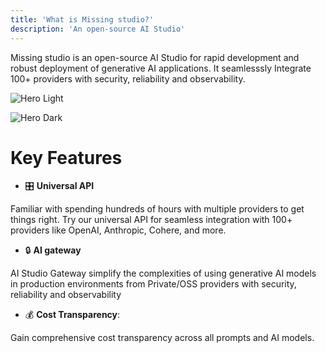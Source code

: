 ```yaml
---
title: 'What is Missing studio?'
description: 'An open-source AI Studio'
---
```

Missing studio is an open-source AI Studio for rapid development and robust deployment of 
generative AI applications. It seamlesssly Integrate 100+ providers with security, reliability and observability.


<img
  className="block dark:hidden"
  src="/images/hero-light.svg"
  alt="Hero Light"
/>

<img
  className="hidden dark:block"
  src="/images/hero-dark.svg"
  alt="Hero Dark"
/>

# Key Features
- 🎛️ **Universal API**

Familiar with spending hundreds of hours with multiple providers to get things right. 
Try our universal API for seamless integration with 100+ providers like OpenAI, Anthropic, 
Cohere, and more.

- 🔒 **AI gateway**

AI Studio Gateway simplify the complexities of using generative AI models in production environments 
from Private/OSS providers with security, reliability and observability

- 💰 **Cost Transparency**: 

Gain comprehensive cost transparency across all prompts and AI models.


